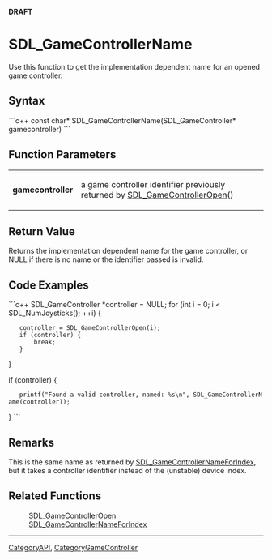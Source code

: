 <!-- pragma section-numbers off -->
<!-- pragma camelcase off -->
'''DRAFT'''

<!-- #*^*^*^*^*See http://wiki.libsdl.org/moin.cgi/SGFunctions for details on editing this page*^*^*^*^* -->


= SDL_GameControllerName =
Use this function to get the implementation dependent name for an opened game controller.



== Syntax ==
```c++
const char* SDL_GameControllerName(SDL_GameController* gamecontroller)
```


== Function Parameters ==
{|
|'''gamecontroller'''
|a game controller identifier previously returned by [[SDL_GameControllerOpen]]()
|}


== Return Value ==
Returns the implementation dependent name for the game controller, or NULL if there is no name or the identifier passed is invalid.

== Code Examples ==
```c++
SDL_GameController *controller = NULL;
for (int i = 0; i < SDL_NumJoysticks(); ++i) {
    controller = SDL_GameControllerOpen(i);
    if (controller) {
        break;
    }
}

if (controller) {
    printf("Found a valid controller, named: %s\n", SDL_GameControllerName(controller));
}
```


== Remarks ==
This is the same name as returned by [[SDL_GameControllerNameForIndex]], but it takes a controller identifier instead of the (unstable) device index.


== Related Functions ==
:[[SDL_GameControllerOpen]]
:[[SDL_GameControllerNameForIndex]]

----
[[CategoryAPI]], [[CategoryGameController]]
<!-- #See the Style Guide for instructions on editing the footer. -->
